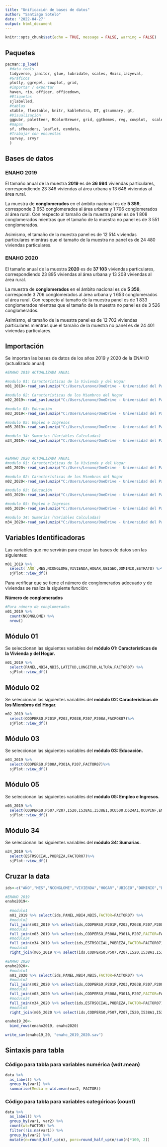 ```yaml
---
title: "Unificación de bases de datos"
author: "Santiago Sotelo"
date: '2022-04-27'
output: html_document
---
```


```r
knitr::opts_chunk$set(echo = TRUE, message = FALSE, warning = FALSE)
```

## Paquetes

```r
pacman::p_load(
  #data tools
  tidyverse, janitor, glue, lubridate, scales, Hmisc,lazyeval,
  #Gráficos
  plotly, ggrepel, cowplot, grid,
  #importar / exportar
  haven, rio, officer, officedown,
  #Etiquetas
  sjlabelled,
  #tablas
  xtable, flextable, knitr, kableExtra, DT, gtsummary, gt,
  #Visualización
  ggpubr, paletteer, RColorBrewer, grid, ggthemes, rvg, cowplot,  scales, ggtext, ggrepel,
  #mapas
  sf, sfheaders, leaflet, osmdata,
  #Trabajar con encuestas
  survey, srvyr
  )
```

## Bases de datos

### ENAHO 2019

El tamaño anual de la muestra **2019** es de **36 994** viviendas particulares, correspondiendo 23 346 viviendas al área urbana y 13 648 viviendas al área rural.

La muestra de **conglomerados** en el ámbito nacional es de **5 359**, corresponde 3 653 conglomerados al área urbana y 1 706 conglomerados al área rural. Con respecto al tamaño de la muestra panel es de 1 808 conglomerados mientras que el tamaño de la muestra no panel es de 3 551 conglomerados.

Asimismo, el tamaño de la muestra panel es de 12 514 viviendas particulares mientras que el tamaño de la muestra no panel es de 24 480 viviendas particulares.

### ENAHO 2020

El tamaño anual de la muestra **2020** es de **37 103** viviendas particulares, correspondiendo 23 895 viviendas al área urbana y 13 208 viviendas al área rural.

La muestra de **conglomerados** en el ámbito nacional es de **5 359**, corresponde 3 706 conglomerados al área urbana y 1 653 conglomerados al área rural. Con respecto al tamaño de la muestra panel es de 1 833 conglomerados mientras que el tamaño de la muestra no panel es de 3 526 conglomerados.

Asimismo, el tamaño de la muestra panel es de 12 702 viviendas particulares mientras que el tamaño de la muestra no panel es de 24 401 viviendas particulares.

## Importación

Se importan las bases de datos de los años 2019 y 2020 de la ENAHO (actualizado anual):

```r
#ENAHO 2019 ACTUALIZADA ANUAL

#modulo 01: Características de la Vivienda y del Hogar
m01_2019<-read_sav(unzip("C:/Users/Lenovo/OneDrive - Universidad del Pacífico/Bases de datos/ENAHO_2019_ACTUALIZADA_ANUAL/687-Modulo01.zip", "687-Modulo01/Enaho01-2019-100.sav"))

#modulo 02: Características de los Miembros del Hogar
m02_2019<-read_sav(unzip("C:/Users/Lenovo/OneDrive - Universidad del Pacífico/Bases de datos/ENAHO_2019_ACTUALIZADA_ANUAL/687-Modulo02.zip", "687-Modulo02/Enaho01-2019-200.sav"))

#modulo 03: Educación
m03_2019<-read_sav(unzip("C:/Users/Lenovo/OneDrive - Universidad del Pacífico/Bases de datos/ENAHO_2019_ACTUALIZADA_ANUAL/687-Modulo03.zip", "687-Modulo03/Enaho01A-2019-300.sav"))

#modulo 05: Empleo e Ingresos
m05_2019<-read_sav(unzip("C:/Users/Lenovo/OneDrive - Universidad del Pacífico/Bases de datos/ENAHO_2019_ACTUALIZADA_ANUAL/687-Modulo05.zip", "687-Modulo05/Enaho01a-2019-500.sav"))

#modulo 34: Sumarias (Variables Calculadas)
m34_2019<-read_sav(unzip("C:/Users/Lenovo/OneDrive - Universidad del Pacífico/Bases de datos/ENAHO_2019_ACTUALIZADA_ANUAL/687-Modulo34.zip", "687-Modulo34/Sumaria-2019.sav"))



#ENAHO 2020 ACTUALIZADA ANUAL
#modulo 01: Características de la Vivienda y del Hogar
m01_2020<-read_sav(unzip("C:/Users/Lenovo/OneDrive - Universidad del Pacífico/Bases de datos/ENAHO_2020_ACTUALIZADA_ANUAL/737-Modulo01.zip", "737-Modulo01/Enaho01-2020-100.sav"))

#modulo 02: Características de los Miembros del Hogar
m02_2020<-read_sav(unzip("C:/Users/Lenovo/OneDrive - Universidad del Pacífico/Bases de datos/ENAHO_2020_ACTUALIZADA_ANUAL/737-Modulo02.zip", "737-Modulo02/Enaho01-2020-200.sav"))

#modulo 03: Educación
m03_2020<-read_sav(unzip("C:/Users/Lenovo/OneDrive - Universidad del Pacífico/Bases de datos/ENAHO_2020_ACTUALIZADA_ANUAL/737-Modulo03.zip", "737-Modulo03/Enaho01A-2020-300.sav"))

#modulo 05: Empleo e Ingresos
m05_2020<-read_sav(unzip("C:/Users/Lenovo/OneDrive - Universidad del Pacífico/Bases de datos/ENAHO_2020_ACTUALIZADA_ANUAL/737-Modulo05.zip", "737-Modulo05/Enaho01A-2020-500.sav"))

#modulo 34: Sumarias (Variables Calculadas)
m34_2020<-read_sav(unzip("C:/Users/Lenovo/OneDrive - Universidad del Pacífico/Bases de datos/ENAHO_2020_ACTUALIZADA_ANUAL/737-Modulo34.zip", "737-Modulo34/Sumaria-2020.sav"))


```

## Variables Identificadoras

Las variables que me servirán para cruzar las bases de datos son las siguientes:

```r
m01_2019 %>%
  select(`AÑO`,MES,NCONGLOME,VIVIENDA,HOGAR,UBIGEO,DOMINIO,ESTRATO) %>% 
  sjPlot::view_df()

```

Para verificar que se tiene el número de conglomerados adecuado y de viviendas se realiza la siguiente función:

**Número de conglomerados**

```r
#Para número de conglomerados
m01_2019 %>% 
  count(NCONGLOME) %>% 
  nrow()
```

## Módulo 01

Se seleccionan las siguientes variables del **módulo 01: Características de la Vivienda y del Hogar.**

```r
m01_2019 %>%
  select(PANEL,NBI4,NBI5,LATITUD,LONGITUD,ALTURA,FACTOR07) %>% 
  sjPlot::view_df()

```

## Módulo 02

Se seleccionan las siguientes variables del **módulo 02: Características de los Miembros del Hogar.**

```r
m02_2019 %>%
  select(CODPERSO,P201P,P203,P203B,P207,P208A,FACPOB07)%>%
  sjPlot::view_df()

```

## Módulo 03

Se seleccionan las siguientes variables del **módulo 03: Educación.**

```r
m03_2019 %>%
  select(CODPERSO,P300A,P301A,P207,FACTOR07)%>%
  sjPlot::view_df()

```

## Módulo 05

Se seleccionan las siguientes variables del **módulo 05: Empleo e Ingresos.**

```r
m05_2019 %>%
  select(CODPERSO,P507,P207,I520,I538A1,I538E1,OCU500,D524A1,OCUPINF,EMPLPSEC,FAC500A)%>%
  sjPlot::view_df()

```

## Módulo 34

Se seleccionan las siguientes variables del **módulo 34: Sumarias.**

```r
m34_2019 %>%
  select(ESTRSOCIAL,POBREZA,FACTOR07)%>%
  sjPlot::view_df()

```

## Cruzar la data

```r
ids<-c("AÑO","MES","NCONGLOME","VIVIENDA","HOGAR","UBIGEO","DOMINIO","ESTRATO")

#ENAHO 2019
enaho2019<-
  
  #modulo1
  m01_2019 %>% select(ids,PANEL,NBI4,NBI5,FACTOR=FACTOR07) %>%
  #modulo2
  full_join(m02_2019 %>% select(ids,CODPERSO,P201P,P203,P203B,P207,P208A,FACTOR=FACPOB07)) %>% #redundante
  #modulo3
  full_join(m03_2019 %>% select(ids,CODPERSO,P300A,P301A,P207,FACTOR=FACTOR07)) %>% #idioma materno nomas
  #modulo34
  full_join(m34_2019 %>% select(ids,ESTRSOCIAL,POBREZA,FACTOR=FACTOR07)) %>% 
  #modulo5
  right_join(m05_2019 %>% select(ids,CODPERSO,P507,P207,I520,I538A1,I538E1,OCU500,D524A1,OCUPINF,EMPLPSEC,FACTOR_TRABAJO=FAC500A))

#ENAHO 2020
enaho2020<-
  #modulo1
  m01_2020 %>% select(ids,PANEL,NBI4,NBI5,FACTOR=FACTOR07) %>%
  #modulo2
  full_join(m02_2020 %>% select(ids,CODPERSO,P201P,P203,P203B,P207,P208A,FACTOR=FACPOB07)) %>% 
  #modulo3
  full_join(m03_2020 %>% select(ids,CODPERSO,P300A,P301A,P207,FACTOR=FACTOR07)) %>% 
  #modulo34
  full_join(m34_2020 %>% select(ids,ESTRSOCIAL,POBREZA,FACTOR=FACTOR07)) %>% 
  #modulo5
  right_join(m05_2020 %>% select(ids,CODPERSO,P507,P207,I520,I538A1,I538E1,OCU500,D524A1,OCUPINF,EMPLPSEC,FACTOR_TRABAJO=FAC500A))

enaho19_20<-
  bind_rows(enaho2019, enaho2020)

write_sav(enaho19_20, "enaho_2019_2020.sav")

```

## Sintaxis para tabla

### Código para tabla para variables numérica (wdt.mean)

```r
data %>%
  as_label() %>%
  group_by(var1) %>%
  summarise(Media = wtd.mean(var2, FACTOR))

```

### Código para tabla para variables categóricas (count)

```r
data %>%
  as_label() %>%
  group_by(var1, var2) %>%
  count(wt=FACTOR) %>%
  filter(!is.na(var1)) %>%
  group_by(var2) %>%
  mutate(n=round_half_up(n), porc=round_half_up(n/sum(n)*100, 2))
```

